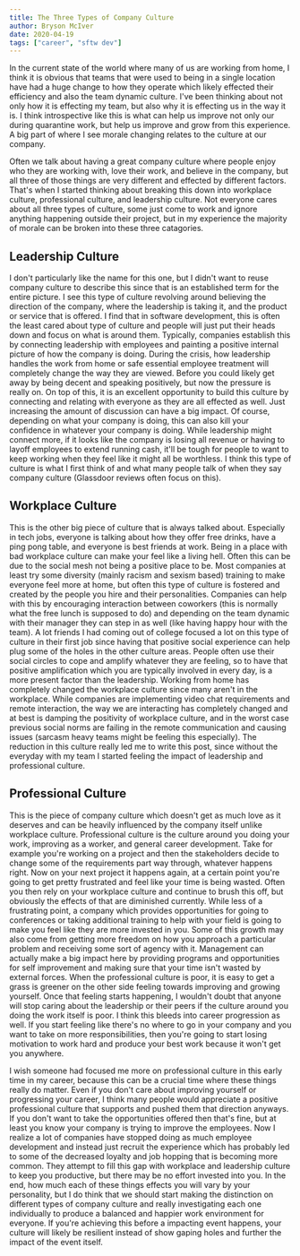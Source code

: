 ```yaml
---
title: The Three Types of Company Culture
author: Bryson McIver
date: 2020-04-19
tags: ["career", "sftw dev"]
---
```


In the current state of the world where many of us are working from home, I think it is obvious that teams that were used to being in a single location have had a huge change to how they operate which likely effected their efficiency and also the team dynamic culture. I've been thinking about not only how it is effecting my team, but also why it is effecting us in the way it is. I think introspective like this is what can help us improve not only our during quarantine work, but help us improve and grow from this experience. A big part of where I see morale changing relates to the culture at our company.

Often we talk about having a great company culture where people enjoy who they are working with, love their work, and believe in the company, but all three of those things are very different and effected by different factors. That's when I started thinking about breaking this down into workplace culture, professional culture, and leadership culture. Not everyone cares about all three types of culture, some just come to work and ignore anything happening outside their project, but in my experience the majority of morale can be broken into these three catagories.

## Leadership Culture

I don't particularly like the name for this one, but I didn't want to reuse company culture to describe this since that is an established term for the entire picture. I see this type of culture revolving around believing the direction of the company, where the leadership is taking it, and the product or service that is offered. I find that in software development, this is often the least cared about type of culture and people will just put their heads down and focus on what is around them. Typically, companies establish this by connecting leadership with employees and painting a positive internal picture of how the company is doing. During the crisis, how leadership handles the work from home or safe essential employee treatment will completely change the way they are viewed. Before you could likely get away by being decent and speaking positively, but now the pressure is really on. On top of this, it is an excellent opportunity to build this culture by connecting and relating with everyone as they are all effected as well. Just increasing the amount of discussion can have a big impact. Of course, depending on what your company is doing, this can also kill your confidence in whatever your company is doing. While leadership might connect more, if it looks like the company is losing all revenue or having to layoff employees to extend running cash, it'll be tough for people to want to keep working when they feel like it might all be worthless. I think this type of culture is what I first think of and what many people talk of when they say company culture (Glassdoor reviews often focus on this).

## Workplace Culture

This is the other big piece of culture that is always talked about. Especially in tech jobs, everyone is talking about how they offer free drinks, have a ping pong table, and everyone is best friends at work. Being in a place with bad workplace culture can make your feel like a living hell. Often this can be due to the social mesh not being a positive place to be. Most companies at least try some diversity (mainly racism and sexism based) training to make everyone feel more at home, but often this type of culture is fostered and created by the people you hire and their personalities. Companies can help with this by encouraging interaction between coworkers (this is normally what the free lunch is supposed to do) and depending on the team dynamic with their manager they can step in as well (like having happy hour with the team). A lot friends I had coming out of college focused a lot on this type of culture in their first job since having that positive social experience can help plug some of the holes in the other culture areas. People often use their social circles to cope and amplify whatever they are feeling, so to have that positive amplification which you are typically involved in every day, is a more present factor than the leadership. Working from home has completely changed the workplace culture since many aren't in the workplace. While companies are implementing video chat requirements and remote interaction, the way we are interacting has completely changed and at best is damping the positivity of workplace culture, and in the worst case previous social norms are failing in the remote communication and causing issues (sarcasm heavy teams might be feeling this especially). The reduction in this culture really led me to write this post, since without the everyday with my team I started feeling the impact of leadership and professional culture.

## Professional Culture

This is the piece of company culture which doesn't get as much love as it deserves and can be heavily influenced by the company itself unlike workplace culture. Professional culture is the culture around you doing your work, improving as a worker, and general career development. Take for example you're working on a project and then the stakeholders decide to change some of the requirements part way through, whatever happens right. Now on your next project it happens again, at a certain point you're going to get pretty frustrated and feel like your time is being wasted. Often you then rely on your workplace culture and continue to brush this off, but obviously the effects of that are diminished currently. While less of a frustrating point, a company which provides opportunities for going to conferences or taking additional training to help with your field is going to make you feel like they are more invested in you. Some of this growth may also come from getting more freedom on how you approach a particular problem and receiving some sort of agency with it. Management can actually make a big impact here by providing programs and opportunities for self improvement and making sure that your time isn't wasted by external forces. When the professional culture is poor, it is easy to get a grass is greener on the other side feeling towards improving and growing yourself. Once that feeling starts happening, I wouldn't doubt that anyone will stop caring about the leadership or their peers if the culture around you doing the work itself is poor. I think this bleeds into career progression as well. If you start feeling like there's no where to go in your company and you want to take on more responsibilities, then you're going to start losing motivation to work hard and produce your best work because it won't get you anywhere.

I wish someone had focused me more on professional culture in this early time in my career, because this can be a crucial time where these things really do matter. Even if you don't care about improving yourself or progressing your career, I think many people would appreciate a positive professional culture that supports and pushed them that direction anyways. If you don't want to take the opportunities offered then that's fine, but at least you know your company is trying to improve the employees. Now I realize a lot of companies have stopped doing as much employee development and instead just recruit the experience which has probably led to some of the decreased loyalty and job hopping that is becoming more common. They attempt to fill this gap with workplace and leadership culture to keep you productive, but there may be no effort invested into you. In the end, how much each of these things effects you will vary by your personality, but I do think that we should start making the distinction on different types of company culture and really investigating each one individually to produce a balanced and happier work environment for everyone. If you're achieving this before a impacting event happens, your culture will likely be resilient instead of show gaping holes and further the impact of the event itself.